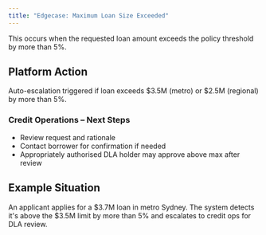 ```yaml
---
title: "Edgecase: Maximum Loan Size Exceeded"
---
```


<Note>
  This occurs when the requested loan amount exceeds the policy threshold by more than 5%.
</Note>

## Platform Action

Auto-escalation triggered if loan exceeds \$3.5M (metro) or $2.5M (regional) by more than 5%.

### Credit Operations – Next Steps

- Review request and rationale
- Contact borrower for confirmation if needed
- Appropriately authorised DLA holder may approve above max after review

## Example Situation

An applicant applies for a \$3.7M loan in metro Sydney. The system detects it's above the \$3.5M limit by more than 5% and escalates to credit ops for DLA review.